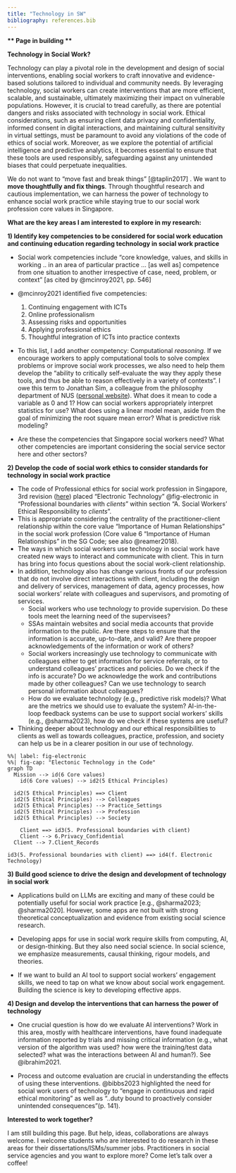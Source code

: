 ```yaml
---
title: "Technology in SW"
bibliography: references.bib
---
```


**\*\* Page in building \*\***

**Technology in Social Work?**

Technology can play a pivotal role in the development and design of social interventions, enabling social workers to craft innovative and evidence-based solutions tailored to individual and community needs. By leveraging technology, social workers can create interventions that are more efficient, scalable, and sustainable, ultimately maximizing their impact on vulnerable populations. However, it is crucial to tread carefully, as there are potential dangers and risks associated with technology in social work. Ethical considerations, such as ensuring client data privacy and confidentiality, informed consent in digital interactions, and maintaining cultural sensitivity in virtual settings, must be paramount to avoid any violations of the code of ethics of social work. Moreover, as we explore the potential of artificial intelligence and predictive analytics, it becomes essential to ensure that these tools are used responsibly, safeguarding against any unintended biases that could perpetuate inequalities.

We do not want to "move fast and break things" [@taplin2017] . We want to **move thoughtfully and fix things**. Through thoughtful research and cautious implementation, we can harness the power of technology to enhance social work practice while staying true to our social work profession core values in Singapore.

**What are the key areas I am interested to explore in my research:**

**1) Identify key competencies to be considered for social work education and continuing education regarding technology in social work practice**

-   Social work competencies include "core knowledge, values, and skills in working .. in an area of particular practice ... [as well as] competence from one situation to another irrespective of case, need, problem, or context" [as cited by @mcinroy2021, pp. 546]

-   @mcinroy2021 identified five competencies:

    1.  Continuing engagement with ICTs
    2.  Online professionalism
    3.  Assessing risks and opportunities
    4.  Applying professional ethics
    5.  Thoughtful integration of ICTs into practice contexts

-   To this list, I add another competency: Computational *reasoning.* If we encourage workers to apply computational tools to solve complex problems or improve social work processes, we also need to help them develop the "ability to critically self-evaluate the way they apply these tools, and thus be able to reason effectively in a variety of contexts". I owe this term to Jonathan Sim, a colleague from the philosophy department of NUS ([personal website](https://i.am.jyhsim.com/)). What does it mean to code a variable as 0 and 1? How can social workers appropriately interpret statistics for use? What does using a linear model mean, aside from the goal of minimizing the root square mean error? What is predictive risk modeling?

-   Are these the competencies that Singapore social workers need? What other competencies are important considering the social service sector here and other sectors?

**2) Develop the code of social work ethics to consider standards for technology in social work practice**

-   The code of Professional ethics for social work profession in Singapore, 3rd revision ([here](https://sasw.org.sg/wp-content/uploads/2021/04/SASW-Code-of-Professional-Ethics-3rd-Revision-online.pdf)) placed "Electronic Technology" @fig-electronic in "Professional boundaries with *clients*" within section "A. Social Workers' Ethical Responsibility to *clients*".
-   This is appropriate considering the centrality of the practitioner-client relationship within the core value "Importance of Human Relationships" in the social work profession (Core value 6 "Importance of Human Relationships" in the SG Code; see also @reamer2018).
-   The ways in which social workers use technology in social work have created new ways to interact and communicate with client. This in turn has bring into focus questions about the social work-client relationship.
-   In addition, technology also has change various fronts of our profession that do not involve direct interactions with client, including the design and delivery of services, management of data, agency processes, how social workers' relate with colleagues and supervisors, and promoting of services.
    -   Social workers who use technology to provide supervision. Do these tools meet the learning need of the supervisees?
    -   SSAs maintain websites and social media accounts that provide information to the public. Are there steps to ensure that the information is accurate, up-to-date, and valid? Are there propoer acknowledgements of the information or work of others?
    -   Social workers increasingly use technology to communicate with colleagues either to get information for service referrals, or to understand colleagues' practices and policies. Do we check if the info is accurate? Do we acknowledge the work and contributions made by other colleagues? Can we use technology to search personal information about colleagues?
    -   How do we evaluate technology (e.g., predictive risk models)? What are the metrics we should use to evaluate the system? AI-in-the-loop feedback systems can be use to support social workers' skills (e.g., @sharma2023), how do we check if these systems are useful?
-   Thinking deeper about technology and our ethical responsibilities to clients as well as towards colleagues, practice, profession, and society can help us be in a clearer position in our use of technology.

```mermaid
%%| label: fig-electronic
%%| fig-cap: "Electonic Technology in the Code"
graph TD
  Mission --> id(6 Core values)
	id(6 Core values) --> id2(5 Ethical Principles) 

  id2(5 Ethical Principles) ==> Client
  id2(5 Ethical Principles) --> Colleagues
  id2(5 Ethical Principles) --> Practice_Settings 
  id2(5 Ethical Principles) --> Profession
  id2(5 Ethical Principles) --> Society

	Client ==> id3(5. Professional boundaries with client)
	Client --> 6.Privacy_Confidential
  Client --> 7.Client_Records

id3(5. Professional boundaries with client) ==> id4(f. Electronic Technology)
```

**3) Build good science to drive the design and development of technology in social work**

-   Applications build on LLMs are exciting and many of these could be potentially useful for social work practice [e.g., @sharma2023; @sharma2020]. However, some apps are not built with strong theoretical conceptualization and evidence from existing social science research.

-   Developing apps for use in social work require skills from computing, AI, or design-thinking. But they also need social science. In social science, we emphasize measurements, causal thinking, rigour models, and theories.

-   If we want to build an AI tool to support social workers' engagement skills, we need to tap on what we know about social work engagement. Building the science is key to developing effective apps.

**4) Design and develop the interventions that can harness the power of technology**

-   One crucial question is how do we evaluate AI interventions? Work in this area, mostly with healthcare interventions, have found inadequate information reported by trials and missing critical information (e.g., what version of the algorithm was used? how were the training/test data selected? what was the interactions between AI and human?). See @ibrahim2021.

-   Process and outcome evaluation are crucial in understanding the effects of using these interventions. @bibbs2023 highlighted the need for social work users of technology to "engage in continuous and rapid ethical monitoring" as well as "..duty bound to proactively consider unintended consequences"(p. 141).

**Interested to work together?**

I am still building this page. But help, ideas, collaborations are always welcome. I welcome students who are interested to do research in these areas for their dissertations/ISMs/summer jobs. Practitioners in social service agencies and you want to explore more? Come let's talk over a coffee!
